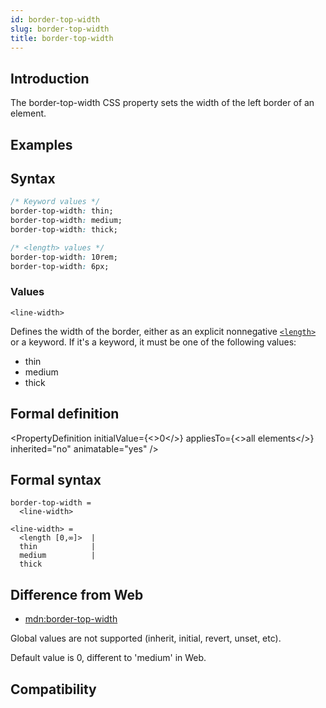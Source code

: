 ```yaml
---
id: border-top-width
slug: border-top-width
title: border-top-width
---
```


## Introduction

The border-top-width CSS property sets the width of the left border of an element.

## Examples


<Go
  example="css-api"
  defaultFile="src/border-top-width/App.tsx"
  img="/assets/doc/css/border-top-width.jpg"
  defaultEntryFile="dist/border-top-width.lynx.bundle"
  entry="src/border-top-width"
/>

## Syntax

```css
/* Keyword values */
border-top-width: thin;
border-top-width: medium;
border-top-width: thick;

/* <length> values */
border-top-width: 10rem;
border-top-width: 6px;
```

### Values

`<line-width>`

Defines the width of the border, either as an explicit nonnegative [`<length>`](api/css/data-type/length.mdx) or a keyword. If it's a keyword, it must be one of the following values:

- thin
- medium
- thick

## Formal definition


<PropertyDefinition
  initialValue={<>0</>}
  appliesTo={<>all elements</>}
  inherited="no"
  animatable="yes"
/>

## Formal syntax

```
border-top-width =
  <line-width>

<line-width> =
  <length [0,∞]>  |
  thin            |
  medium          |
  thick
```

## Difference from Web

- [mdn:border-top-width](https://developer.mozilla.org/en-US/docs/Web/CSS/border-top-width)

Global values are not supported (inherit, initial, revert, unset, etc).

Default value is 0, different to 'medium' in Web.

## Compatibility


<LegacyCompatTable metadata="css/properties/border-top-width" />

